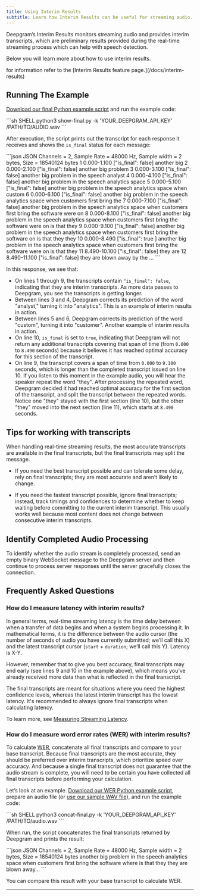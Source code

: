 ```yaml
---
title: Using Interim Results
subtitle: Learn how Interim Results can be useful for streaming audio.
---
```



Deepgram’s Interim Results monitors streaming audio and provides interim transcripts, which are preliminary results provided during the real-time streaming process which can help with speech detection.

Below you will learn more about how to use interim results.

<Info>
  for information refer to the [Interim Results feature page.](/docs/interim-results)
</Info>

## Running The Example

[Download our final Python example script](https://res.cloudinary.com/deepgram/raw/upload/v1682358489/devex/show-final_e9za6a.py) and run the example code:

<CodeGroup>
  ```sh SHELL
  python3 show-final.py -k 'YOUR_DEEPGRAM_API_KEY' /PATH/TO/AUDIO.wav
  ```
</CodeGroup>

After execution, the script prints out the transcript for each response it receives and shows the `is_final` status for each message:

<CodeGroup>
  ```json JSON
  Channels = 2, Sample Rate = 48000 Hz, Sample width = 2 bytes, Size = 18540124 bytes
    1 0.000-1.100 ["is_final": false] another big
    2 0.000-2.100 ["is_final": false] another big problem
    3 0.000-3.100 ["is_final": false] another big problem in the speech analyst
    4 0.000-4.100 ["is_final": false] another big problem in the speech analytics space
    5 0.000-5.100 ["is_final": false] another big problem in the speech analytics space when custom
    6 0.000-6.100 ["is_final": false] another big problem in the speech analytics space when customers first bring the
    7 0.000-7.100 ["is_final": false] another big problem in the speech analytics space when customers first bring the software were on
    8 0.000-8.100 ["is_final": false] another big problem in the speech analytics space when customers first bring the software were on is that they
    9 0.000-9.100 ["is_final": false] another big problem in the speech analytics space when customers first bring the software on is that they they
   10 0.000-8.490 ["is_final": true ] another big problem in the speech analytics space when customers first bring the software were on is that they
   11 8.490-10.100 ["is_final": false] they are
   12 8.490-11.100 ["is_final": false] they are blown away by the
   ...
  ```
</CodeGroup>

In this response, we see that:

* On lines 1 through 9, the transcripts contain `"is_final": false`, indicating that they are interim transcripts. As more data passes to Deepgram, you see the transcripts is getting longer.
* Between lines 3 and 4, Deepgram corrects its prediction of the word "analyst," turning it into "analytics". This is an example of interim results in action.
* Between lines 5 and 6, Deepgram corrects its prediction of the word "custom", turning it into "customer". Another example of interim results in action.
* On line 10, `is_final` is set to `true`, indicating that Deepgram will not return any additional transcripts covering that span of time (from `0.000` to `8.490` seconds) because it believes it has reached optimal accuracy for this section of the transcript.
* On line 9, the transcript covers a span of time from `0.000` to `9.100` seconds, which is longer than the completed transcript issued on line 10. If you listen to this moment in the example audio, you will hear the speaker repeat the word "they". After processing the repeated word, Deepgram decided it had reached optimal accuracy for the first section of the transcript, and split the transcript between the repeated words. Notice one "they" stayed with the first section (line 10), but the other "they" moved into the next section (line 11), which starts at `8.490` seconds.

## Tips for working with transcripts

When handling real-time streaming results, the most accurate transcripts are available in the final transcripts, but the final transcripts may split the message.

* If you need the best transcript possible and can tolerate some delay, rely on final transcripts; they are most accurate and aren’t likely to change.

* If you need the fastest transcript possible, ignore final transcripts; instead, track timings and confidences to determine whether to keep waiting before committing to the current interim transcript. This usually works well because most content does not change between consecutive interim transcripts.

## Identify Completed Audio Processing

To identify whether the audio stream is completely processed, send an empty binary WebSocket message to the Deepgram server and then continue to process server responses until the server gracefully closes the connection.

## Frequently Asked Questions

### How do I measure latency with interim results?

In general terms, real-time streaming latency is the time delay between when a transfer of data begins and when a system begins processing it. In mathematical terms, it is the difference between the audio cursor (the number of seconds of audio you have currently submitted; we’ll call this X) and the latest transcript cursor (`start` + `duration`; we’ll call this Y). Latency is X-Y.

However, remember that to give you best accuracy, final transcripts may end early (see lines 9 and 10 in the example above), which means you’ve already received more data than what is reflected in the final transcript.

The final transcripts are meant for situations where you need the highest confidence levels, whereas the latest interim transcript has the lowest latency. It's recommended to always ignore final transcripts when calculating latency.

To learn more, see [Measuring Streaming Latency](/docs/measuring-streaming-latency).

### How do I measure word error rates (WER) with interim results?

To calculate [WER](https://blog.deepgram.com/what-is-word-error-rate/), concatenate all final transcripts and compare to your base transcript. Because final transcripts are the most accurate, they should be preferred over interim transcripts, which prioritize speed over accuracy. And because a single final transcript does not guarantee that the audio stream is complete, you will need to be certain you have collected all final transcripts before performing your calculation.

Let’s look at an example. [Download our WER Python example script](https://res.cloudinary.com/deepgram/raw/upload/v1682358520/devex/concat-final_p2jgsp.py), prepare an audio file (or [use our sample WAV file](https://res.cloudinary.com/deepgram/video/upload/v1681921235/devex/interview_speech-analytics_phntpw.wav)), and run the example code:

<CodeGroup>
  ```sh SHELL
  python3 concat-final.py -k 'YOUR_DEEPGRAM_API_KEY' /PATH/TO/audio.wav
  ```
</CodeGroup>

When run, the script concatenates the final transcripts returned by Deepgram and prints the result:

<CodeGroup>
  ```json JSON
  Channels = 2, Sample Rate = 48000 Hz, Sample width = 2 bytes, Size = 18540124 bytes
  another big problem in the speech analytics space when customers first bring the software where is that they they are blown away...
  ```
</CodeGroup>

You can compare this result with your base transcript to calculate WER.

***
